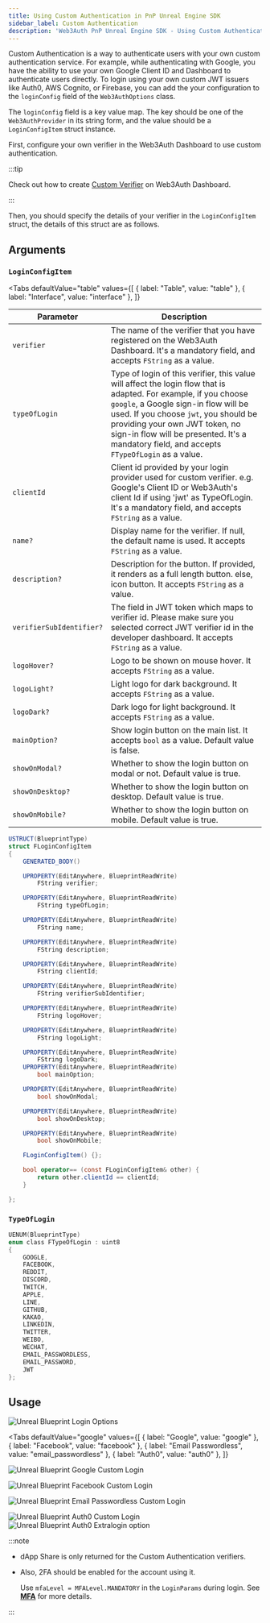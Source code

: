 ```yaml
---
title: Using Custom Authentication in PnP Unreal Engine SDK
sidebar_label: Custom Authentication
description: 'Web3Auth PnP Unreal Engine SDK - Using Custom Authentication | Embedded Wallets'
---
```



Custom Authentication is a way to authenticate users with your own custom authentication service. For example, while authenticating with Google, you have the ability to use your own Google Client ID and Dashboard to authenticate users directly. To login using your own custom JWT issuers like Auth0, AWS Cognito, or Firebase, you can add the your configuration to the `loginConfig` field of the `Web3AuthOptions` class.

The `loginConfig` field is a key value map. The key should be one of the `Web3AuthProvider` in its string form, and the value should be a `LoginConfigItem` struct instance.

First, configure your own verifier in the Web3Auth Dashboard to use custom authentication.

<GrowthPlanNote />

:::tip

Check out how to create [Custom Verifier](/authentication) on Web3Auth Dashboard.

:::

Then, you should specify the details of your verifier in the `LoginConfigItem` struct, the details of this struct are as follows.

## Arguments

### `LoginConfigItem`

<Tabs
  defaultValue="table"
  values={[
    { label: "Table", value: "table" },
    { label: "Interface", value: "interface" },
  ]}
>

<TabItem value="table">

| Parameter | Description |
| --- | --- |
| `verifier` | The name of the verifier that you have registered on the Web3Auth Dashboard. It's a mandatory field, and accepts `FString` as a value. |
| `typeOfLogin` | Type of login of this verifier, this value will affect the login flow that is adapted. For example, if you choose `google`, a Google sign-in flow will be used. If you choose `jwt`, you should be providing your own JWT token, no sign-in flow will be presented. It's a mandatory field, and accepts `FTypeOfLogin` as a value. |
| `clientId` | Client id provided by your login provider used for custom verifier. e.g. Google's Client ID or Web3Auth's client Id if using 'jwt' as TypeOfLogin. It's a mandatory field, and accepts `FString` as a value. |
| `name?` | Display name for the verifier. If null, the default name is used. It accepts `FString` as a value. |
| `description?` | Description for the button. If provided, it renders as a full length button. else, icon button. It accepts `FString` as a value. |
| `verifierSubIdentifier?` | The field in JWT token which maps to verifier id. Please make sure you selected correct JWT verifier id in the developer dashboard. It accepts `FString` as a value. |
| `logoHover?` | Logo to be shown on mouse hover. It accepts `FString` as a value. |
| `logoLight?` | Light logo for dark background. It accepts `FString` as a value. |
| `logoDark?` | Dark logo for light background. It accepts `FString` as a value. |
| `mainOption?` | Show login button on the main list. It accepts `bool` as a value. Default value is false. |
| `showOnModal?` | Whether to show the login button on modal or not. Default value is true. |
| `showOnDesktop?` | Whether to show the login button on desktop. Default value is true. |
| `showOnMobile?` | Whether to show the login button on mobile. Default value is true. |

</TabItem>

<TabItem value="interface">

```cs
USTRUCT(BlueprintType)
struct FLoginConfigItem
{
	GENERATED_BODY()

	UPROPERTY(EditAnywhere, BlueprintReadWrite)
		FString verifier;

	UPROPERTY(EditAnywhere, BlueprintReadWrite)
		FString typeOfLogin;

	UPROPERTY(EditAnywhere, BlueprintReadWrite)
		FString name;

	UPROPERTY(EditAnywhere, BlueprintReadWrite)
		FString description;

	UPROPERTY(EditAnywhere, BlueprintReadWrite)
		FString clientId;

	UPROPERTY(EditAnywhere, BlueprintReadWrite)
		FString verifierSubIdentifier;

	UPROPERTY(EditAnywhere, BlueprintReadWrite)
		FString logoHover;

	UPROPERTY(EditAnywhere, BlueprintReadWrite)
		FString logoLight;

	UPROPERTY(EditAnywhere, BlueprintReadWrite)
		FString logoDark;
	UPROPERTY(EditAnywhere, BlueprintReadWrite)
		bool mainOption;

	UPROPERTY(EditAnywhere, BlueprintReadWrite)
		bool showOnModal;

	UPROPERTY(EditAnywhere, BlueprintReadWrite)
		bool showOnDesktop;

	UPROPERTY(EditAnywhere, BlueprintReadWrite)
		bool showOnMobile;

	FLoginConfigItem() {};

	bool operator== (const FLoginConfigItem& other) {
		return other.clientId == clientId;
	}

};
```

</TabItem>

</Tabs>

### `TypeOfLogin`

```c
UENUM(BlueprintType)
enum class FTypeOfLogin : uint8
{
	GOOGLE,
	FACEBOOK,
	REDDIT,
	DISCORD,
	TWITCH,
	APPLE,
	LINE,
	GITHUB,
	KAKAO,
	LINKEDIN,
	TWITTER,
	WEIBO,
	WECHAT,
	EMAIL_PASSWORDLESS,
	EMAIL_PASSWORD,
	JWT
};
```

## Usage

![Unreal Blueprint Login Options](/img/unreal/provider-options.png)

<Tabs
  defaultValue="google"
  values={[
    { label: "Google", value: "google" },
    { label: "Facebook", value: "facebook" },
    { label: "Email Passwordless", value: "email_passwordless" },
    { label: "Auth0", value: "auth0" },
  ]}
>

<TabItem value="google">

![Unreal Blueprint Google Custom Login](/img/unreal/google-custom-auth.png)

</TabItem>

<TabItem value="facebook">

![Unreal Blueprint Facebook Custom Login](/img/unreal/fb-custom-auth.png)

</TabItem>

<TabItem value="email_passwordless">

![Unreal Blueprint Email Passwordless Custom Login](/img/unreal/email-passwordless.png)

</TabItem>

<TabItem value="auth0">

![Unreal Blueprint Auth0 Custom Login](/img/unreal/auth0-login-config.png) ![Unreal Blueprint Auth0 Extralogin option](/img/unreal/extraloginoption-auth0.png)

</TabItem>

</Tabs>

:::note

- dApp Share is only returned for the Custom Authentication verifiers.
- Also, 2FA should be enabled for the account using it.

  Use `mfaLevel = MFALevel.MANDATORY` in the `LoginParams` during login. See **[MFA](/embedded-wallets/sdk/unreal/mfa)** for more details.

:::
